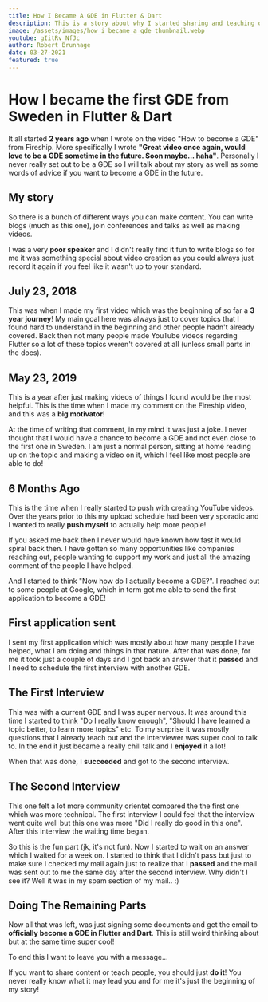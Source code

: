 ```yaml
---
title: How I Became A GDE in Flutter & Dart
description: This is a story about why I started sharing and teaching other people and how that in term has led me to become the first Flutter & Dart GDE in Sweden!
image: /assets/images/how_i_became_a_gde_thumbnail.webp
youtube: gIitRv_NfJc
author: Robert Brunhage
date: 03-27-2021
featured: true
---
```


# How I became the first GDE from Sweden in Flutter & Dart

It all started **2 years ago** when I wrote on the video "How to become a GDE" from Fireship. More specifically I wrote **"Great video once again, would love to be a  GDE sometime in the future. Soon maybe... haha"**. Personally I never really set out to be a GDE so I will talk about my story as well as some words of advice if you want to become a GDE in the future.

## My story

So there is a bunch of different ways you can make content. You can write blogs (much as this one), join conferences and talks as well as making videos.

I was a very **poor speaker** and I didn't really find it fun to write blogs so for me it was something special about video creation as you could always just record it again if you feel like it wasn't up to your standard.

## July 23, 2018

This was when I made my first video which was the beginning of so far a **3 year journey**! My main goal here was always just to cover topics that I found hard to understand in the beginning and other people hadn't already covered. Back then not many people made YouTube videos regarding Flutter so a lot of these topics weren't covered at all (unless small parts in the docs).

## May 23, 2019

This is a year after just making videos of things I found would be the most helpful. This is the time when I made my comment on the Fireship video, and this was a **big motivator**!

At the time of writing that comment, in my mind it was just a joke. I never thought that I would have a chance to become a GDE and not even close to the first one in Sweden. I am just a normal person, sitting at home reading up on the topic and making a video on it, which I feel like most people are able to do!

## 6 Months Ago

This is the time when I really started to push with creating YouTube videos. Over the years prior to this my upload schedule had been very sporadic and I wanted to really **push myself** to actually help more people!

If you asked me back then I never would have known how fast it would spiral back then. I have gotten so many opportunities like companies reaching out, people wanting to support my work and just all the amazing comment of the people I have helped.

And I started to think "Now how do I actually become a GDE?". I reached out to some people at Google, which in term got me able to send the first application to become a GDE!

## First application sent

I sent my first application which was mostly about how many people I have helped, what I am doing and things in that nature. After that was done, for me it took just a couple of days and I got back an answer that it **passed** and I need to schedule the first interview with another GDE.

## The First Interview

This was with a current GDE and I was super nervous. It was around this time I started to think "Do I really know enough", "Should I have learned a topic better, to learn more topics" etc. To my surprise it was mostly questions that I already teach out and the interviewer was super cool to talk to. In the end it just became a really chill talk and I **enjoyed** it a lot!

When that was done, I **succeeded** and got to the second interview.

## The Second Interview

This one felt a lot more community orientet compared the the first one which was more technical. The first interview I could feel that the interview went quite well but this one was more "Did I really do good in this one". After this interview the waiting time began.

So this is the fun part (jk, it's not fun). Now I started to wait on an answer which I waited for a week on. I started to think that I didn't pass but just to make sure I checked my mail again just to realize that I **passed** and the mail was sent out to me the same day after the second interview. Why didn't I see it? Well it was in my spam section of my mail.. :)

## Doing The Remaining Parts

Now all that was left, was just signing some documents and get the email to **officially become a GDE in Flutter and Dart**. This is still weird thinking about but at the same time super cool!

To end this I want to leave you with a message...

If you want to share content or teach people, you should just **do it**! You never really know what it may lead you and for me it's just the beginning of my story!